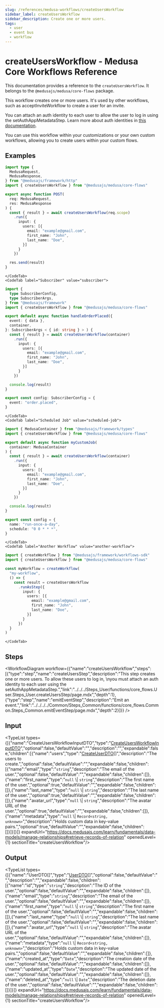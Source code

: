```yaml
---
slug: /references/medusa-workflows/createUsersWorkflow
sidebar_label: createUsersWorkflow
sidebar_description: Create one or more users.
tags:
  - user
  - event bus
  - workflow
---
```



# createUsersWorkflow - Medusa Core Workflows Reference

This documentation provides a reference to the `createUsersWorkflow`. It belongs to the `@medusajs/medusa/core-flows` package.

This workflow creates one or more users. It's used by other workflows, such
as acceptInviteWorkflow to create a user for an invite.

You can attach an auth identity to each user to allow the user to log in using the 
setAuthAppMetadataStep. Learn more about auth identities in
[this documentation](https://docs.medusajs.com/resources/commerce-modules/auth/auth-identity-and-actor-types).

You can use this workflow within your customizations or your own custom workflows, allowing you to 
create users within your custom flows.

<SourceCodeLink link="https://github.com/medusajs/medusa/blob/876a14eb98aed54360312b9b215599aa46faccd8/packages/core/core-flows/src/user/workflows/create-users.ts#L40" />

## Examples

<CodeTabs group="workflow-exection">
    <CodeTab label="API Route" value="api-route">
    
```ts title="src/api/workflow/route.ts"
import type {
  MedusaRequest,
  MedusaResponse,
} from "@medusajs/framework/http"
import { createUsersWorkflow } from "@medusajs/medusa/core-flows"

export async function POST(
  req: MedusaRequest,
  res: MedusaResponse
) {
  const { result } = await createUsersWorkflow(req.scope)
    .run({
      input: {
        users: [{
          email: "example@gmail.com",
          first_name: "John",
          last_name: "Doe",
        }]
      }
    })

  res.send(result)
}
```

    </CodeTab>
    <CodeTab label="Subscriber" value="subscriber">
    
```ts title="src/subscribers/order-placed.ts"
import {
  type SubscriberConfig,
  type SubscriberArgs,
} from "@medusajs/framework"
import { createUsersWorkflow } from "@medusajs/medusa/core-flows"

export default async function handleOrderPlaced({
  event: { data },
  container,
}: SubscriberArgs < { id: string } > ) {
  const { result } = await createUsersWorkflow(container)
    .run({
      input: {
        users: [{
          email: "example@gmail.com",
          first_name: "John",
          last_name: "Doe",
        }]
      }
    })

  console.log(result)
}

export const config: SubscriberConfig = {
  event: "order.placed",
}
```

    </CodeTab>
    <CodeTab label="Scheduled Job" value="scheduled-job">
    
```ts title="src/jobs/message-daily.ts"
import { MedusaContainer } from "@medusajs/framework/types"
import { createUsersWorkflow } from "@medusajs/medusa/core-flows"

export default async function myCustomJob(
  container: MedusaContainer
) {
  const { result } = await createUsersWorkflow(container)
    .run({
      input: {
        users: [{
          email: "example@gmail.com",
          first_name: "John",
          last_name: "Doe",
        }]
      }
    })

  console.log(result)
}

export const config = {
  name: "run-once-a-day",
  schedule: "0 0 * * *",
}
```

    </CodeTab>
    <CodeTab label="Another Workflow" value="another-workflow">
    
```ts title="src/workflows/my-workflow.ts"
import { createWorkflow } from "@medusajs/framework/workflows-sdk"
import { createUsersWorkflow } from "@medusajs/medusa/core-flows"

const myWorkflow = createWorkflow(
  "my-workflow",
  () => {
    const result = createUsersWorkflow
      .runAsStep({
        input: {
          users: [{
            email: "example@gmail.com",
            first_name: "John",
            last_name: "Doe",
          }]
        }
      })
  }
)
```

    </CodeTab>
  </CodeTabs>

## Steps

<WorkflowDiagram workflow={{"name":"createUsersWorkflow","steps":[{"type":"step","name":"createUsersStep","description":"This step creates one or more users. To allow these users to log in, \nyou must attach an auth identity to each user using the setAuthAppMetadataStep.","link":"../../../Steps_User/functions/core_flows.User.Steps_User.createUsersStep/page.mdx","depth":1},{"type":"step","name":"emitEventStep","description":"Emit an event.","link":"../../../../Common/Steps_Common/functions/core_flows.Common.Steps_Common.emitEventStep/page.mdx","depth":2}]}} />

## Input

<TypeList types={[{"name":"CreateUsersWorkflowInputDTO","type":"[CreateUsersWorkflowInputDTO](../../../../../types/WorkflowTypes/UserWorkflow/interfaces/types.WorkflowTypes.UserWorkflow.CreateUsersWorkflowInputDTO/page.mdx)","optional":false,"defaultValue":"","description":"","expandable":false,"children":[{"name":"users","type":"[CreateUserDTO](../../../../../user/interfaces/user.CreateUserDTO/page.mdx)[]","description":"The users to create.","optional":false,"defaultValue":"","expandable":false,"children":[{"name":"email","type":"`string`","description":"The email of the user.","optional":false,"defaultValue":"","expandable":false,"children":[]},{"name":"first_name","type":"`null` \\| `string`","description":"The first name of the user.","optional":true,"defaultValue":"","expandable":false,"children":[]},{"name":"last_name","type":"`null` \\| `string`","description":"The last name of the user.","optional":true,"defaultValue":"","expandable":false,"children":[]},{"name":"avatar_url","type":"`null` \\| `string`","description":"The avatar URL of the user.","optional":true,"defaultValue":"","expandable":false,"children":[]},{"name":"metadata","type":"`null` \\| `Record<string, unknown>`","description":"Holds custom data in key-value pairs.","optional":true,"defaultValue":"","expandable":false,"children":[]}]}]}]} expandUrl="https://docs.medusajs.com/learn/fundamentals/data-models/manage-relationships#retrieve-records-of-relation" openedLevel={1} sectionTitle="createUsersWorkflow"/>

## Output

<TypeList types={[{"name":"UserDTO[]","type":"[UserDTO](../../../../../user/interfaces/user.UserDTO/page.mdx)[]","optional":false,"defaultValue":"","description":"","expandable":false,"children":[{"name":"id","type":"`string`","description":"The ID of the user.","optional":false,"defaultValue":"","expandable":false,"children":[]},{"name":"email","type":"`string`","description":"The email of the user.","optional":false,"defaultValue":"","expandable":false,"children":[]},{"name":"first_name","type":"`null` \\| `string`","description":"The first name of the user.","optional":false,"defaultValue":"","expandable":false,"children":[]},{"name":"last_name","type":"`null` \\| `string`","description":"The last name of the user.","optional":false,"defaultValue":"","expandable":false,"children":[]},{"name":"avatar_url","type":"`null` \\| `string`","description":"The avatar URL of the user.","optional":false,"defaultValue":"","expandable":false,"children":[]},{"name":"metadata","type":"`null` \\| `Record<string, unknown>`","description":"Holds custom data in key-value pairs.","optional":false,"defaultValue":"","expandable":false,"children":[]},{"name":"created_at","type":"`Date`","description":"The creation date of the user.","optional":false,"defaultValue":"","expandable":false,"children":[]},{"name":"updated_at","type":"`Date`","description":"The updated date of the user.","optional":false,"defaultValue":"","expandable":false,"children":[]},{"name":"deleted_at","type":"`null` \\| `Date`","description":"The deletion date of the user.","optional":false,"defaultValue":"","expandable":false,"children":[]}]}]} expandUrl="https://docs.medusajs.com/learn/fundamentals/data-models/manage-relationships#retrieve-records-of-relation" openedLevel={1} sectionTitle="createUsersWorkflow"/>
